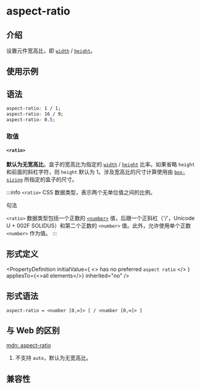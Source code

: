 # aspect-ratio

## 介绍

设置元件宽高比，即 [`width`](./width) / [`height`](./height)。

## 使用示例


<Go
  example="css-api"
  defaultFile="src/aspect-ratio/App.tsx"
  img="https://lf-lynx.tiktok-cdns.com/obj/lynx-artifacts-oss-sg/lynx-website/assets/doc/css/aspect-ratio.jpg"
  defaultEntryFile="dist/aspect-ratio.lynx.bundle"
  entry="src/aspect-ratio"
/>

## 语法

```css
aspect-ratio: 1 / 1;
aspect-ratio: 16 / 9;
aspect-ratio: 0.5;
```

### 取值

#### `<ratio>`

**默认为无宽高比**。盒子的宽高比为指定的 [`width`](./width) / [`height`](./height) 比率。如果省略 `height` 和前面的斜杠字符，则 `height` 默认为 1。涉及宽高比的尺寸计算使用由 [`box-sizing`](./box-sizing) 所指定的盒子的尺寸。

:::info
`<ratio>` CSS 数据类型，表示两个无单位值之间的比例。

句法

`<ratio>` 数据类型包括一个正数的 [`<number>`](api/css/data-type/number.mdx) 值，后跟一个正斜杠（'/'，Unicode U + 002F SOLIDUS）和第二个正数的 `<number>` 值。此外，允许使用单个正数 `<number>` 作为值。
:::

## 形式定义


<PropertyDefinition
  initialValue={
    <>
      has no preferred <code>aspect ratio</code>
    </>
  }
  appliesTo={<>all elements</>}
  inherited="no"
/>

## 形式语法

```
aspect-ratio = <number [0,∞]> [ / <number [0,∞]> ]
```

## 与 Web 的区别

[mdn: aspect-ratio](https://developer.mozilla.org/en-US/docs/Web/CSS/aspect-ratio)

1. 不支持 `auto`，默认为无宽高比。

## 兼容性


<LegacyCompatTable metadata="css/properties/aspect-ratio" />
